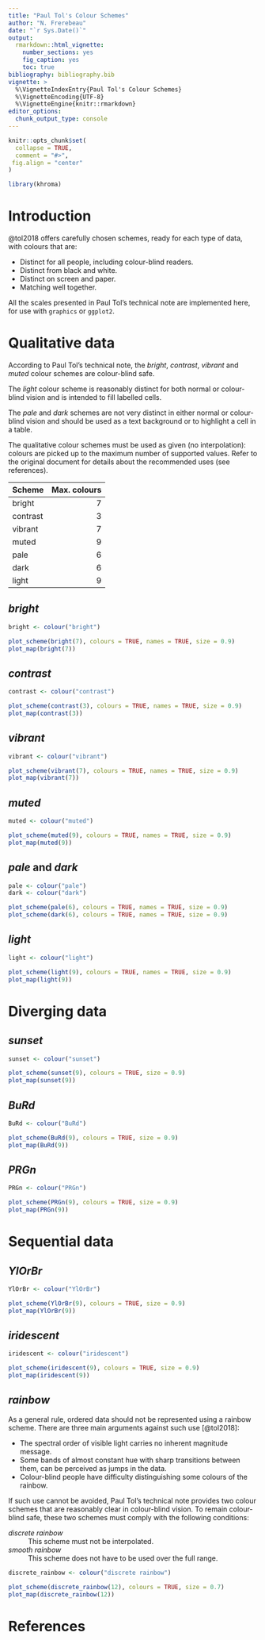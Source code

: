 ```yaml
---
title: "Paul Tol's Colour Schemes"
author: "N. Frerebeau"
date: "`r Sys.Date()`"
output:
  rmarkdown::html_vignette:
    number_sections: yes
    fig_caption: yes
    toc: true
bibliography: bibliography.bib
vignette: >
  %\VignetteIndexEntry{Paul Tol's Colour Schemes}
  %\VignetteEncoding{UTF-8}
  %\VignetteEngine{knitr::rmarkdown}
editor_options: 
  chunk_output_type: console
---
```


```r
knitr::opts_chunk$set(
  collapse = TRUE,
  comment = "#>",
 fig.align = "center"
)
```

```r
library(khroma)
```

# Introduction
@tol2018 offers carefully chosen schemes, ready for each type of data, with colours that are:

* Distinct for all people, including colour-blind readers.
* Distinct from black and white.
* Distinct on screen and paper.
* Matching well together.

All the scales presented in Paul Tol's technical note are implemented here, for use with `graphics` or `ggplot2`.

# Qualitative data
According to Paul Tol's technical note, the *bright*, *contrast*, *vibrant* and *muted* colour schemes are colour-blind safe.

The *light* colour scheme is reasonably distinct for both normal or colour-blind vision and is intended to fill labelled cells.

The *pale* and *dark* schemes are not very distinct in either normal or colour-blind vision and should be used as a text background or to highlight a cell in a table.

The qualitative colour schemes must be used as given (no interpolation): colours are picked up to the maximum number of supported values. Refer to the original document for details about the recommended uses (see references).

| Scheme   | Max. colours |
|:---------|-------------:|
| bright   | 7            |
| contrast | 3            |
| vibrant  | 7            |
| muted    | 9            |
| pale     | 6            |
| dark     | 6            |
| light    | 9            |

## *bright*
```r
bright <- colour("bright")

plot_scheme(bright(7), colours = TRUE, names = TRUE, size = 0.9)
plot_map(bright(7))
```

## *contrast*
```r
contrast <- colour("contrast")

plot_scheme(contrast(3), colours = TRUE, names = TRUE, size = 0.9)
plot_map(contrast(3))
```

## *vibrant*
```r
vibrant <- colour("vibrant")

plot_scheme(vibrant(7), colours = TRUE, names = TRUE, size = 0.9)
plot_map(vibrant(7))
```

## *muted*
```r
muted <- colour("muted")

plot_scheme(muted(9), colours = TRUE, names = TRUE, size = 0.9)
plot_map(muted(9))
```

## *pale* and *dark*
```r
pale <- colour("pale")
dark <- colour("dark")

plot_scheme(pale(6), colours = TRUE, names = TRUE, size = 0.9)
plot_scheme(dark(6), colours = TRUE, names = TRUE, size = 0.9)
```

## *light*
```r
light <- colour("light")

plot_scheme(light(9), colours = TRUE, names = TRUE, size = 0.9)
plot_map(light(9))
```

# Diverging data
## *sunset*
```r
sunset <- colour("sunset")

plot_scheme(sunset(9), colours = TRUE, size = 0.9)
plot_map(sunset(9))
```

## *BuRd*
```r
BuRd <- colour("BuRd")

plot_scheme(BuRd(9), colours = TRUE, size = 0.9)
plot_map(BuRd(9))
```

## *PRGn*
```r
PRGn <- colour("PRGn")

plot_scheme(PRGn(9), colours = TRUE, size = 0.9)
plot_map(PRGn(9))
```

# Sequential data
## *YlOrBr*
```r
YlOrBr <- colour("YlOrBr")

plot_scheme(YlOrBr(9), colours = TRUE, size = 0.9)
plot_map(YlOrBr(9))
```

## *iridescent*
```r
iridescent <- colour("iridescent")

plot_scheme(iridescent(9), colours = TRUE, size = 0.9)
plot_map(iridescent(9))
```

## *rainbow*
As a general rule, ordered data should not be represented using a rainbow scheme. There are three main arguments against such use [@tol2018]:

* The spectral order of visible light carries no inherent magnitude message.
* Some bands of almost constant hue with sharp transitions between them, can be perceived as jumps in the data.
* Colour-blind people have difficulty distinguishing some colours of the rainbow.

If such use cannot be avoided, Paul Tol's technical note provides two colour schemes that are reasonably clear in colour-blind vision. To remain colour-blind safe, these two schemes must comply with the following conditions:

*discrete rainbow*
: This scheme must not be interpolated.

*smooth rainbow*
: This scheme does not have to be used over the full range.

```r
discrete_rainbow <- colour("discrete rainbow")

plot_scheme(discrete_rainbow(12), colours = TRUE, size = 0.7)
plot_map(discrete_rainbow(12))
```

# References
